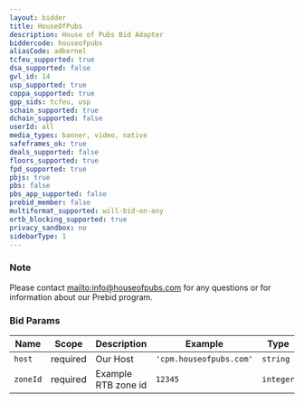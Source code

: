 ```yaml
---
layout: bidder
title: HouseOfPubs
description: House of Pubs Bid Adapter
biddercode: houseofpubs
aliasCode: adkernel
tcfeu_supported: true
dsa_supported: false
gvl_id: 14
usp_supported: true
coppa_supported: true
gpp_sids: tcfeu, usp
schain_supported: true
dchain_supported: false
userId: all
media_types: banner, video, native
safeframes_ok: true
deals_supported: false
floors_supported: true
fpd_supported: true
pbjs: true
pbs: false
pbs_app_supported: false
prebid_member: false
multiformat_supported: will-bid-on-any
ortb_blocking_supported: true
privacy_sandbox: no
sidebarType: 1
---
```


### Note

Please contact [mailto:info@houseofpubs.com](info@houseofpubs.com) for any questions or for information about our Prebid program.

### Bid Params


| Name     | Scope    | Description           | Example                   | Type     |
|----------|----------|-----------------------|---------------------------|----------|
| `host`   | required | Our Host              | `'cpm.houseofpubs.com'`   | `string` |
| `zoneId` | required | Example RTB zone id   |         `12345`         | `integer` |
